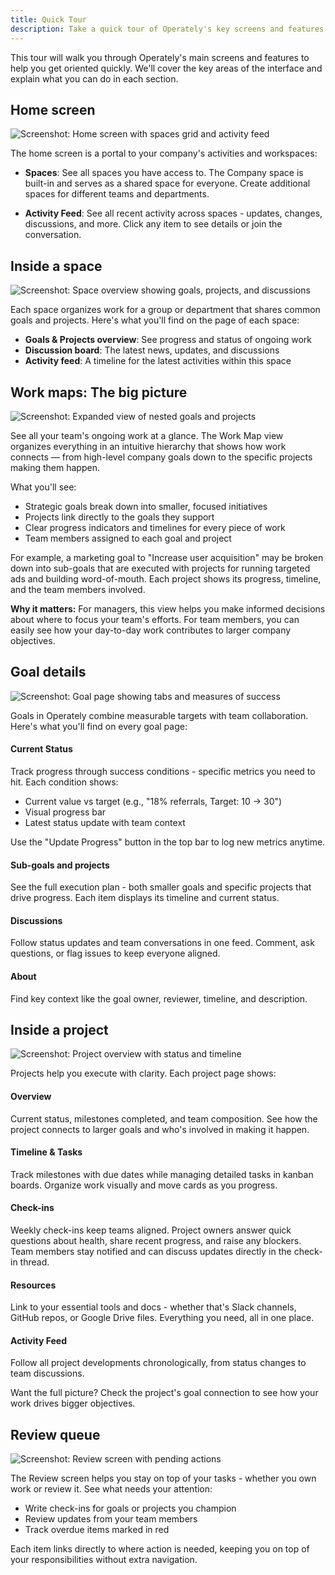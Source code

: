 ```yaml
---
title: Quick Tour
description: Take a quick tour of Operately's key screens and features.
---
```



<ImageEnhancer />

This tour will walk you through Operately's main screens and features to help you get oriented quickly. We'll cover the key areas of the interface and explain what you can do in each section.

## Home screen

![Screenshot: Home screen with spaces grid and activity feed](./home.png)

The home screen is a portal to your company's activities and workspaces:

- **Spaces**: See all spaces you have access to. The Company space is built-in and serves as a shared space for everyone. Create additional spaces for different teams and departments.

- **Activity Feed**: See all recent activity across spaces - updates, changes, discussions, and more. Click any item to see details or join the conversation.

## Inside a space

![Screenshot: Space overview showing goals, projects, and discussions](./space.png)

Each space organizes work for a group or department that shares common goals and projects. Here's what you'll find on the page of each space:

- **Goals & Projects overview**: See progress and status of ongoing work
- **Discussion board**: The latest news, updates, and discussions
- **Activity feed**: A timeline for the latest activities within this space

## Work maps: The big picture

![Screenshot: Expanded view of nested goals and projects](./work-map.png)

See all your team's ongoing work at a glance. The Work Map view organizes everything in an intuitive hierarchy that shows how work connects — from high-level company goals down to the specific projects making them happen.

What you'll see:
- Strategic goals break down into smaller, focused initiatives
- Projects link directly to the goals they support
- Clear progress indicators and timelines for every piece of work
- Team members assigned to each goal and project

For example, a marketing goal to "Increase user acquisition" may be broken down into sub-goals that are executed with projects for running targeted ads and building word-of-mouth. Each project shows its progress, timeline, and the team members involved.

**Why it matters:** For managers, this view helps you make informed decisions about where to focus your team's efforts. For team members, you can easily see how your day-to-day work contributes to larger company objectives.

## Goal details

![Screenshot: Goal page showing tabs and measures of success](./goal.png)

Goals in Operately combine measurable targets with team collaboration. Here's what you'll find on every goal page:

#### Current Status

Track progress through success conditions - specific metrics you need to hit. Each condition shows:

- Current value vs target (e.g., "18% referrals, Target: 10 → 30")
- Visual progress bar
- Latest status update with team context

Use the "Update Progress" button in the top bar to log new metrics anytime.

#### Sub-goals and projects

See the full execution plan - both smaller goals and specific projects that drive progress. Each item displays its timeline and current status.

#### Discussions
Follow status updates and team conversations in one feed. Comment, ask questions, or flag issues to keep everyone aligned.

#### About
Find key context like the goal owner, reviewer, timeline, and description.

## Inside a project

![Screenshot: Project overview with status and timeline](./project.png)

Projects help you execute with clarity. Each project page shows:

#### Overview

Current status, milestones completed, and team composition. See how the project connects to larger goals and who's involved in making it happen.

#### Timeline & Tasks

Track milestones with due dates while managing detailed tasks in kanban boards. Organize work visually and move cards as you progress.

#### Check-ins

Weekly check-ins keep teams aligned. Project owners answer quick questions about health, share recent progress, and raise any blockers. Team members stay notified and can discuss updates directly in the check-in thread.

#### Resources

Link to your essential tools and docs - whether that's Slack channels, GitHub repos, or Google Drive files. Everything you need, all in one place.

#### Activity Feed
Follow all project developments chronologically, from status changes to team discussions.

Want the full picture? Check the project's goal connection to see how your work drives bigger objectives.

## Review queue

![Screenshot: Review screen with pending actions](./review.png)

The Review screen helps you stay on top of your tasks - whether you own work or review it. See what needs your attention:

- Write check-ins for goals or projects you champion
- Review updates from your team members
- Track overdue items marked in red

Each item links directly to where action is needed, keeping you on top of your responsibilities without extra navigation.